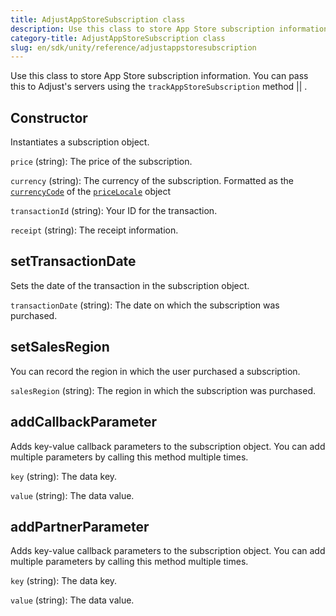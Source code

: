 ```yaml
---
title: AdjustAppStoreSubscription class
description: Use this class to store App Store subscription information.
category-title: AdjustAppStoreSubscription class
slug: en/sdk/unity/reference/adjustappstoresubscription
---
```



Use this class to store App Store subscription information. You can pass this to Adjust's servers using the <Tooltip>`trackAppStoreSubscription` method || <TrackAppStoreSubscription /> </Tooltip>.

<Function>

## Constructor

Instantiates a subscription object.

<slot slot="signature">


<ConstructorSig />

</slot>

<slot slot="snippet">


<Constructor />

</slot>

<slot slot="parameters">

`price` (string): The price of the subscription.

`currency` (string): The currency of the subscription. Formatted as the [`currencyCode`](https://developer.apple.com/documentation/foundation/nslocale/1642836-currencycode?language=objc) of the [`priceLocale`](https://developer.apple.com/documentation/storekit/skproduct/1506145-pricelocale?language=objc) object

`transactionId` (string): Your ID for the transaction.

`receipt` (string): The receipt information.

</slot>

</Function>

<Function>

## setTransactionDate

Sets the date of the transaction in the subscription object.

<slot slot="signature">


<SetTransactionDateSig />

</slot>

<slot slot="snippet">


<SetTransactionDate />

</slot>

<slot slot="parameters">

`transactionDate` (string): The date on which the subscription was purchased.

</slot>

</Function>

<Function>

## setSalesRegion

You can record the region in which the user purchased a subscription.

<slot slot="signature">


<SetSalesRegionSig />

</slot>

<slot slot="snippet">


<SetSalesRegion />

</slot>

<slot slot="parameters">

`salesRegion` (string): The region in which the subscription was purchased.

</slot>

</Function>

<Function>

## addCallbackParameter

Adds key-value callback parameters to the subscription object. You can add multiple parameters by calling this method multiple times.

<slot slot="signature">


<AddCallbackParameterSig />

</slot>

<slot slot="snippet">


<AddCallbackParameter />

</slot>

<slot slot="parameters">

`key` (string): The data key.

`value` (string): The data value.

</slot>

</Function>

<Function>

## addPartnerParameter

Adds key-value callback parameters to the subscription object. You can add multiple parameters by calling this method multiple times.

<slot slot="signature">


<AddPartnerParameterSig />

</slot>

<slot slot="snippet">


<AddPartnerParameter />

</slot>

<slot slot="parameters">

`key` (string): The data key.

`value` (string): The data value.

</slot>

</Function>
